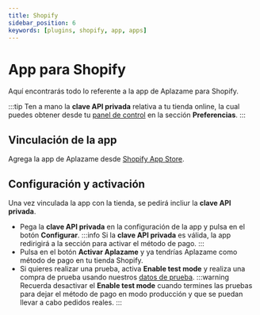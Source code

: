 ```yaml
---
title: Shopify
sidebar_position: 6
keywords: [plugins, shopify, app, apps]
---
```

# App para Shopify
Aquí encontrarás todo lo referente a la app de Aplazame para Shopify.

:::tip
  Ten a mano la **clave API privada** relativa a tu tienda online, la cual puedes obtener desde tu [panel de control](https://vendors.aplazame.com/) en la sección **Preferencias**.
:::

## Vinculación de la app
Agrega la app de Aplazame desde [Shopify App Store](https://apps.shopify.com/aplazame-public-app?locale=es).

## Configuración y activación
Una vez vinculada la app con la tienda, se pedirá incliur la **clave API privada**.
- Pega la **clave API privada** en la configuración de la app y pulsa en el botón **Configurar**.
:::info
  Si la **clave API privada** es válida, la app redirigirá a la sección para activar el método de pago.
:::
- Pulsa en el botón **Activar Aplazame** y ya tendrías Aplazame como método de pago en tu tienda Shopify.
- Si quieres realizar una prueba, activa **Enable test mode** y realiza una compra de prueba usando nuestros [datos de prueba](../../api/test-environment/test-data/).
:::warning
  Recuerda desactivar el **Enable test mode** cuando termines las pruebas para dejar el método de pago en modo producción y que se puedan llevar a cabo pedidos reales.
:::
